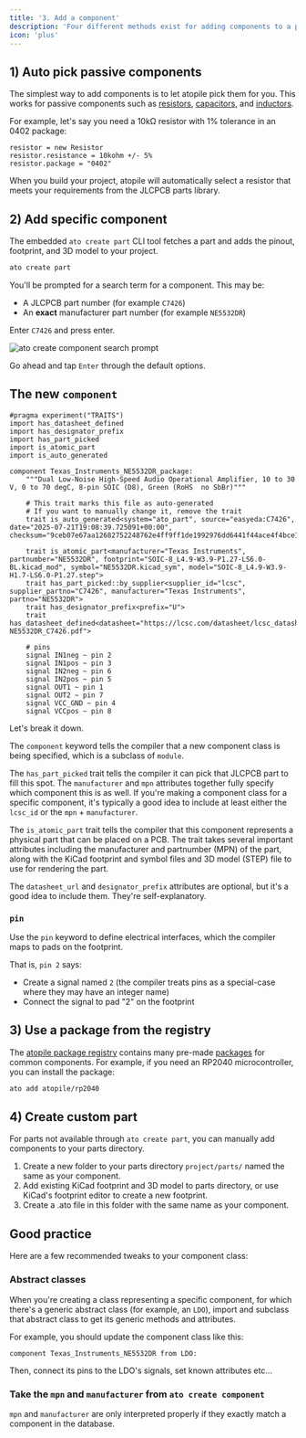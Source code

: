 ```yaml
---
title: '3. Add a component'
description: 'Four different methods exist for adding components to a project.'
icon: 'plus'
---
```


## 1) Auto pick passive components

The simplest way to add components is to let atopile pick them for you. This works for passive components such as 
[resistors](/atopile/api-reference/components/resistor), [capacitors](/atopile/api-reference/components/capacitor), and [inductors](/atopile/api-reference/components/inductor).

For example, let's say you need a 10kΩ resistor with 1% tolerance in an 0402 package:
```ato
resistor = new Resistor
resistor.resistance = 10kohm +/- 5%
resistor.package = "0402"
```
When you build your project, atopile will automatically select a resistor that meets your requirements from the JLCPCB parts library.

## 2) Add specific component

The embedded `ato create part` CLI tool fetches a part and adds the pinout, footprint, and 3D model to your project.

```bash
ato create part
```

You'll be prompted for a search term for a component. This may be:

 - A JLCPCB part number (for example `C7426`)
 - An **exact** manufacturer part number (for example `NE5532DR`)

Enter `C7426` and press enter.

<Frame caption="ato create component search">
  <img src="./assets/ato-create-component-search.png" alt="ato create component search prompt" />
</Frame>

Go ahead and tap `Enter` through the default options.

## The new `component`

```ato
#pragma experiment("TRAITS")
import has_datasheet_defined
import has_designator_prefix
import has_part_picked
import is_atomic_part
import is_auto_generated

component Texas_Instruments_NE5532DR_package:
    """Dual Low-Noise High-Speed Audio Operational Amplifier, 10 to 30 V, 0 to 70 degC, 8-pin SOIC (D8), Green (RoHS  no SbBr)"""

    # This trait marks this file as auto-generated
    # If you want to manually change it, remove the trait
    trait is_auto_generated<system="ato_part", source="easyeda:C7426", date="2025-07-21T19:08:39.725091+00:00", checksum="9ceb07e67aa12682752248762e4ff9ff1de1992976dd6441f44ace4f4bce1f96">

    trait is_atomic_part<manufacturer="Texas Instruments", partnumber="NE5532DR", footprint="SOIC-8_L4.9-W3.9-P1.27-LS6.0-BL.kicad_mod", symbol="NE5532DR.kicad_sym", model="SOIC-8_L4.9-W3.9-H1.7-LS6.0-P1.27.step">
    trait has_part_picked::by_supplier<supplier_id="lcsc", supplier_partno="C7426", manufacturer="Texas Instruments", partno="NE5532DR">
    trait has_designator_prefix<prefix="U">
    trait has_datasheet_defined<datasheet="https://lcsc.com/datasheet/lcsc_datasheet_2410122011_TI-NE5532DR_C7426.pdf">

    # pins
    signal IN1neg ~ pin 2
    signal IN1pos ~ pin 3
    signal IN2neg ~ pin 6
    signal IN2pos ~ pin 5
    signal OUT1 ~ pin 1
    signal OUT2 ~ pin 7
    signal VCC_GND ~ pin 4
    signal VCCpos ~ pin 8

```

Let's break it down.

The `component` keyword tells the compiler that a new component class is being specified, which is a subclass of `module`.

The `has_part_picked` trait tells the compiler it can pick that JLCPCB part to fill this spot.
The `manufacturer` and `mpn` attributes together fully specify which component this is as well.
If you're making a component class for a specific component, it's typically a good idea to include at least either the `lcsc_id` or the `mpn` + `manufacturer`.

The `is_atomic_part` trait tells the compiler that this component represents a physical part that can be placed on a PCB. The trait takes several important attributes including the manufacturer and partnumber (MPN) of the part, along with the KiCad footprint and symbol files and 3D model (STEP) file to use for rendering the part.


The `datasheet_url` and `designator_prefix` attributes are optional, but it's a good idea to include them. They're self-explanatory.

### `pin`

Use the `pin` keyword to define electrical interfaces, which the compiler maps to pads on the footprint.

That is, `pin 2` says:

- Create a signal named `2` (the compiler treats pins as a special-case where they may have an integer name)
- Connect the signal to pad "2" on the footprint

## 3) Use a package from the registry

The [atopile package registry](https://packages.atopile.io) contains many pre-made [packages](./4-packages) for common components. For example, if you need an RP2040 microcontroller, you can install the package:

```bash
ato add atopile/rp2040
```
## 4) Create custom part

For parts not available through `ato create part`, you can manually add components to your parts directory.

1) Create a new folder to your parts directory `project/parts/` named the same as your component.
2) Add existing KiCad footprint and 3D model to parts directory, or use KiCad's footprint editor to create a new footprint.
3) Create a .ato file in this folder with the same name as your component.

## Good practice

Here are a few recommended tweaks to your component class:

### Abstract classes

When you're creating a class representing a specific component, for which there's a generic abstract class (for example, an `LDO`), import and subclass that abstract class to get its generic methods and attributes.

For example, you should update the component class like this:

```ato
component Texas_Instruments_NE5532DR from LDO:
```

Then, connect its pins to the LDO's signals, set known attributes etc...

### Take the `mpn` and `manufacturer` from `ato create component`

`mpn` and `manufacturer` are only interpreted properly if they exactly match a component in the database.
